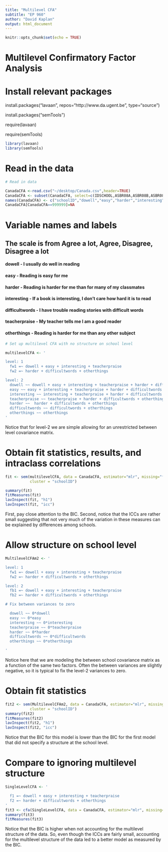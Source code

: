 ```yaml
---
title: "Multilevel CFA"
subtitle: "EP 960"
author: "David Kaplan"
output: html_document
---
```


```r
knitr::opts_chunk$set(echo = TRUE)
```

# Multilevel Confirmatory Factor Analysis

# Install relevant packages

install.packages("lavaan", repos="http://www.da.ugent.be", type="source")

install.packages("semTools")

require(lavaan)

require(semTools)

```r
library(lavaan)
library(semTools)
```

# Read in the data

```r
# Read in data 

CanadaCFA <-read.csv("~/desktop/Canada.csv",header=TRUE) 
CanadaCFA <- subset(CanadaCFA, select=c(IDSCHOOL,ASBR08A,ASBR08B,ASBR08C,ASBR08D,ASBR08E,ASBR08F,ASBR08G))
names(CanadaCFA) <- c("schoolID","dowell","easy","harder","interesting","difficultwords","teacherpraise","otherthings")
CanadaCFA[CanadaCFA==999999]=NA
```

# Variable names and labels

## The scale is from Agree a lot, Agree, Disagree, Disagree a lot

#### dowell - I usually do well in reading
#### easy - Reading is easy for me
#### harder - Reading is harder for me than for many of my classmates
#### interesting - If a book is interesting, I don’t care how hard it is to read
#### difficultwords - I have trouble reading stories with difficult words
#### teacherpraise - My teacher tells me I am a good reader 
#### otherthings - Reading is harder for me than any other subject


```r

# Set up multilevel CFA with no structure on school level

multilevelCFA <- '

level: 1
  fw1 =~ dowell + easy + interesting + teacherpraise
  fw2 =~ harder + difficultwords + otherthings

level: 2
  dowell ~~ dowell + easy + interesting + teacherpraise + harder + difficultwords + otherthings
  easy ~~ easy + interesting + teacherpraise + harder + difficultwords + otherthings
  interesting ~~ interesting + teacherpraise + harder + difficultwords + otherthings
  teacherpraise ~~ teacherpraise + harder + difficultwords + otherthings
  harder ~~  harder + difficultwords + otherthings
  difficultwords ~~ difficultwords + otherthings
  otherthings ~~ otherthings
'
```

Notice that for level-2 we are simple allowing for an unrestricted between level covariance matrix.

# Obtain fit statistics, results, and intraclass correlations

```r
fit <- sem(multilevelCFA, data = CanadaCFA, estimator="mlr", missing="fiml",
           cluster = "schoolID")

summary(fit)
fitMeasures(fit)
lavInspect(fit, "h1")
lavInspect(fit, "icc")
```

First, pay close attention to the BIC.  Second, notice that the ICCs are rather small suggesting that not very much of the variation in these measures can be explained by differences among schools.


# Allow structure on school level
```r
MultilevelCFAm2 <- '

level: 1
  fw1 =~ dowell + easy + interesting + teacherpraise
  fw2 =~ harder + difficultwords + otherthings

level: 2
  fb1 =~ dowell + easy + interesting + teacherpraise
  fb2 =~ harder + difficultwords + otherthings

# Fix between variances to zero

  dowell ~~ 0*dowell
  easy ~~ 0*easy
  interesting ~~ 0*interesting
  teacherpraise ~~ 0*teacherpraise
  harder ~~ 0*harder
  difficultwords ~~ 0*difficultwords
  otherthings ~~ 0*otherthings

'
```

Notice here that we are modeling the between school covariance matrix as a function of the same two factors.  Often the between variances are slightly negative, so it is typical to fix the level-2 variances to zero.  

# Obtain fit statistics 
```r
fit2 <- sem(MultilevelCFAm2, data = CanadaCFA, estimator="mlr", missing="fiml",
           cluster = "schoolID")
summary(fit2)
fitMeasures(fit2)
lavInspect(fit2, "h1")
lavInspect(fit2, "icc")
```
Notice that the BIC for this model is lower than the BIC for the first model that did not specify a structure at the school level.

# Compare to ignoring multilevel structure
```r
SingleLevelCFA <- '

  f1 =~ dowell + easy + interesting + teacherpraise
  f2 =~ harder + difficultwords + otherthings
'
fit3 <- cfa(SingleLevelCFA, data = CanadaCFA, estimator="mlr", missing="fiml",)
summary(fit3)
fitMeasures(fit3)
```
Notice that the BIC is higher when not accounting for the multilevel structure of the data.  So, even though the ICCs are fairly small, accounting for the multilevel structure of the data led to a better model as measured by the BIC.
